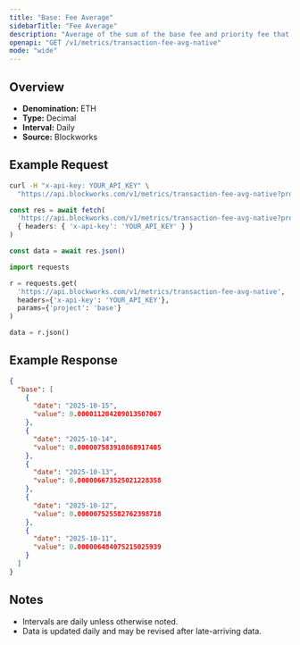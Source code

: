 ```yaml
---
title: "Base: Fee Average"
sidebarTitle: "Fee Average"
description: "Average of the sum of the base fee and priority fee that day in native chain token"
openapi: "GET /v1/metrics/transaction-fee-avg-native"
mode: "wide"
---
```


## Overview

- **Denomination:** ETH
- **Type:** Decimal
- **Interval:** Daily
- **Source:** Blockworks

## Example Request

<CodeGroup>

```bash cURL
curl -H "x-api-key: YOUR_API_KEY" \
  "https://api.blockworks.com/v1/metrics/transaction-fee-avg-native?project=base"
```

```typescript TypeScript
const res = await fetch(
  'https://api.blockworks.com/v1/metrics/transaction-fee-avg-native?project=base',
  { headers: { 'x-api-key': 'YOUR_API_KEY' } }
)

const data = await res.json()
```

```python Python
import requests

r = requests.get(
  'https://api.blockworks.com/v1/metrics/transaction-fee-avg-native',
  headers={'x-api-key': 'YOUR_API_KEY'},
  params={'project': 'base'}
)

data = r.json()
```

</CodeGroup>

## Example Response

```json
{
  "base": [
    {
      "date": "2025-10-15",
      "value": 0.000011204209013507067
    },
    {
      "date": "2025-10-14",
      "value": 0.000007583910868917405
    },
    {
      "date": "2025-10-13",
      "value": 0.000006673525021228358
    },
    {
      "date": "2025-10-12",
      "value": 0.000007525582762398718
    },
    {
      "date": "2025-10-11",
      "value": 0.000006484075215025939
    }
  ]
}
```

## Notes
- Intervals are daily unless otherwise noted.
- Data is updated daily and may be revised after late-arriving data.